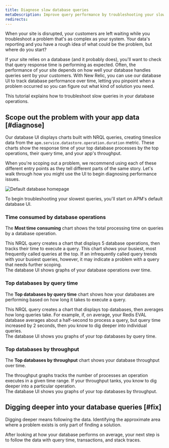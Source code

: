 ```yaml
---
title: Diagnose slow database queries
metaDescription: Improve query performance by troubleshooting your slow database with the New Relic Database UI.
redirects:
---
```







When your site is disrupted, your customers are left waiting while you troubleshoot a problem that's as complex as your system. Your data's reporting and you have a rough idea of what could be the problem, but where do you start? 

If your site relies on a database (and it probably does), you'll want to check that query response time is performing as expected. Often, the performance of your site depends on how well your database handles queries sent by your customers. With New Relic, you can use our database UI to track database performance over time, letting you pinpoint when a problem occurred so you can figure out what kind of solution you need. 

This tutorial explains how to troubleshoot slow queries in your database operations.  

## Scope out the problem with your app data  [#diagnose]

Our database UI displays charts built with NRQL queries, creating timeslice data from the `apm.service.datastore.operation.duration` metric. These charts show the response time of your top database processes by the top operations, their query time, and your app's throughput. 

When you're scoping out a problem, we recommend using each of these different entry points as they tell different parts of the same story. Let's walk through how you might use the UI to begin diagnosing performance issues. 

<img
  title="Default database homepage"
  alt="Default database homepage"
  src={apmDefaultDatabaseUI}
/>

<figcaption>
  To begin troubleshooting your slowest queries, you'll start on APM's default database UI. 
</figcaption>

<Steps>
<Step>

  ### Time consumed by database operations

  The **Most time consuming** chart shows the total processing time on queries by a database operation. 

<SideBySide>
  <Side>
 This NRQL query creates a chart that displays 5 database operations, then tracks their time to execute a query. This chart shows your busiest, most frequently called queries at the top. If an infrequently called query trends with your busiest queries, however, it may indicate a problem with a query that needs further scoping. 
  </Side>

  <Side>
<img
  title="Top 5 Database operations over time"
  alt=""
  src={apmATimesliceChartofTop5DatabaseOperations}
/>

<figcaption>
  The database UI shows graphs of your database operations over time.
</figcaption> 

</Side>
</SideBySide>

 
    
</Step>

<Step>

### Top databases by query time

The **Top databases by query time** chart shows how your databases are performing based on how long it takes to execute a query. 

<SideBySide>
  <Side>
  This NRQL query creates a chart that displays top databases, then averages how long queries take. For example, if, on average, your Redis EVAL database averages about a half-second to process a query, but query time increased by 2 seconds, then you know to dig deeper into individual queries. 
  </Side>

  <Side>
    <img
  title="Top databases by query time"
  alt=""
  src={apmTopDatabasesbyQueryTime}
/>

<figcaption>
  The database UI shows you graphs of your top databases by query time.
</figcaption>
  </Side>

</SideBySide>


</Step>

<Step>

### Top databases by throughput

The **Top databases by throughput** chart shows your database throughput over time. 

<SideBySide>
  <Side>
The throughput graphs tracks the number of processes an operation executes in a given time range. If your throughput tanks, you know to dig deeper into a particular operation. 
</Side>
  <Side>
    <img
  title="Top 5 Database operations over time"
  alt=""
  src={apmDatabaseThroughput}
/>

<figcaption>
  The database UI shows you graphs of your top databases by throughput.
</figcaption>
  </Side>
</SideBySide>



</Step>
</Steps>

## Digging deeper into your database queries [#fix]

Digging deeper means following the data. Identifying the approximate area where a problem exists is only part of finding a solution. 

After looking at how your database performs on average, your next step is to follow the data with query time, transactions, and stack traces.


<DocTiles numbered>
  <DocTile title='Prepare to triage your application' path="/docs/journey-app-slow/root-causes" ></DocTile>
  <DocTile title='Identify problematic transactions' path="/docs/journey-app-slow/problematic-transactions" ></DocTile>
</DocTiles>

<DocTiles>
  <DocTile title='Identify slow database queries' number='3' label={{text: 'Current doc', color: '#87CEFA'}} path="/docs/journey-app-slow/slow-database-queries" ></DocTile>
  <DocTile title='Identify slow external services' number='4' path="/docs/journey-app-slow/external-services" ></DocTile>
  <DocTile title='Create performance benchmarks' number='5' path="/docs/journey-app-slow/create-benchmarks/" ></DocTile>
</DocTiles>
